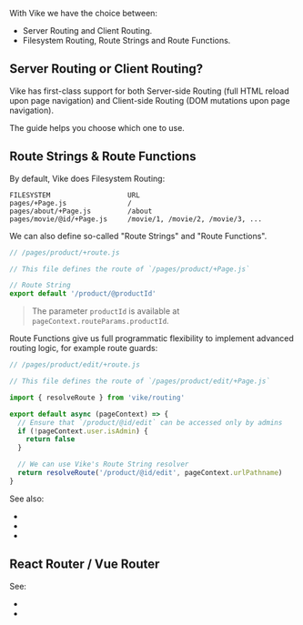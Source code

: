 
With Vike we have the choice between:
 - Server Routing and Client Routing.
 - Filesystem Routing, Route Strings and Route Functions.


## Server Routing or Client Routing?

Vike has first-class support for both Server-side Routing (full HTML reload upon page navigation) and Client-side Routing (DOM mutations upon page navigation).

The guide <Link href="/server-routing-vs-client-routing" noBreadcrumb /> helps you choose which one to use.


## Route Strings & Route Functions

By default, Vike does Filesystem Routing:

```
FILESYSTEM                   URL
pages/+Page.js               /
pages/about/+Page.js         /about
pages/movie/@id/+Page.js     /movie/1, /movie/2, /movie/3, ...
```

We can also define so-called "Route Strings" and "Route Functions".

```js
// /pages/product/+route.js

// This file defines the route of `/pages/product/+Page.js`

// Route String
export default '/product/@productId'
```

> The parameter `productId` is available at `pageContext.routeParams.productId`.

Route Functions give us full programmatic flexibility to implement advanced routing logic, for example route guards:

```js
// /pages/product/edit/+route.js

// This file defines the route of `/pages/product/edit/+Page.js`

import { resolveRoute } from 'vike/routing'

export default async (pageContext) => {
  // Ensure that `/product/@id/edit` can be accessed only by admins
  if (!pageContext.user.isAdmin) {
    return false
  }

  // We can use Vike's Route String resolver
  return resolveRoute('/product/@id/edit', pageContext.urlPathname)
}
```

See also:
 - <Link href="/filesystem-routing" />
 - <Link href="/route-string" />
 - <Link href="/route-function" />


## React Router / Vue Router

See:
 - <Link href="/vue-router" />
 - <Link href="/react-router" />
